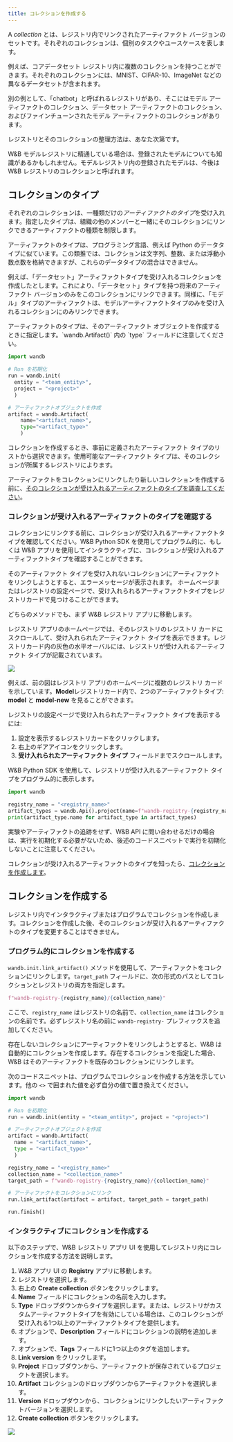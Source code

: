 ```yaml
---
title: コレクションを作成する
---
```


A *collection* とは、レジストリ内でリンクされたアーティファクト バージョンのセットです。それぞれのコレクションは、個別のタスクやユースケースを表します。

例えば、コアデータセット レジストリ内に複数のコレクションを持つことができます。それぞれのコレクションには、MNIST、CIFAR-10、ImageNet などの異なるデータセットが含まれます。

別の例として、「chatbot」と呼ばれるレジストリがあり、そこにはモデル アーティファクトのコレクション、データセット アーティファクトのコレクション、およびファインチューンされたモデル アーティファクトのコレクションがあります。

レジストリとそのコレクションの整理方法は、あなた次第です。

<Note>
W&B モデルレジストリに精通している場合は、登録されたモデルについても知識があるかもしれません。モデルレジストリ内の登録されたモデルは、今後は W&B レジストリのコレクションと呼ばれます。
</Note>

## コレクションのタイプ

それぞれのコレクションは、一種類だけの*アーティファクトのタイプ*を受け入れます。指定したタイプは、組織の他のメンバーと一緒にそのコレクションにリンクできるアーティファクトの種類を制限します。

<Note>
アーティファクトのタイプは、プログラミング言語、例えば Python のデータタイプに似ています。この類推では、コレクションは文字列、整数、または浮動小数点数を格納できますが、これらのデータタイプの混合はできません。
</Note>

例えば、「データセット」アーティファクトタイプを受け入れるコレクションを作成したとします。これにより、「データセット」タイプを持つ将来のアーティファクト バージョンのみをこのコレクションにリンクできます。同様に、「モデル」タイプのアーティファクトは、モデルアーティファクトタイプのみを受け入れるコレクションにのみリンクできます。

<Note>
アーティファクトのタイプは、そのアーティファクト オブジェクトを作成するときに指定します。`wandb.Artifact()` 内の `type` フィールドに注意してください。

```python
import wandb

# Run を初期化
run = wandb.init(
  entity = "<team_entity>",
  project = "<project>"
  )

# アーティファクトオブジェクトを作成
artifact = wandb.Artifact(
    name="<artifact_name>", 
    type="<artifact_type>"
    )
```
</Note>

コレクションを作成するとき、事前に定義されたアーティファクト タイプのリストから選択できます。使用可能なアーティファクト タイプは、そのコレクションが所属するレジストリによります。

アーティファクトをコレクションにリンクしたり新しいコレクションを作成する前に、[そのコレクションが受け入れるアーティファクトのタイプを調査してください](#check-the-types-of-artifact-that-a-collection-accepts)。

### コレクションが受け入れるアーティファクトのタイプを確認する

コレクションにリンクする前に、コレクションが受け入れるアーティファクトタイプを確認してください。W&B Python SDK を使用してプログラム的に、もしくは W&B アプリを使用してインタラクティブに、コレクションが受け入れるアーティファクトタイプを確認することができます。

<Note>
そのアーティファクト タイプを受け入れないコレクションにアーティファクトをリンクしようとすると、エラーメッセージが表示されます。
</Note>

<Tabs>
<Tab title="W&B App">
ホームページまたはレジストリの設定ページで、受け入れられるアーティファクトタイプをレジストリカードで見つけることができます。

どちらのメソッドでも、まず W&B レジストリ アプリに移動します。

レジストリ アプリのホームページでは、そのレジストリのレジストリ カードにスクロールして、受け入れられたアーティファクト タイプを表示できます。レジストリカード内の灰色の水平オーバルには、レジストリが受け入れるアーティファクト タイプが記載されています。

<Frame>
    <img src="/images/registry/artifact_types_model_card.png"  />
</Frame>

例えば、前の図はレジストリ アプリのホームページに複数のレジストリ カードを示しています。**Model**レジストリカード内で、2つのアーティファクトタイプ: **model** と **model-new** を見ることができます。

レジストリの設定ページで受け入れられたアーティファクト タイプを表示するには:

1. 設定を表示するレジストリカードをクリックします。
2. 右上のギアアイコンをクリックします。
3. **受け入れられたアーティファクト タイプ** フィールドまでスクロールします。
</Tab>
<Tab title="Python SDK (Beta)">
W&B Python SDK を使用して、レジストリが受け入れるアーティファクト タイプをプログラム的に表示します。

```python
import wandb

registry_name = "<registry_name>"
artifact_types = wandb.Api().project(name=f"wandb-registry-{registry_name}").artifact_types()
print(artifact_type.name for artifact_type in artifact_types)
```

<Note>
実験やアーティファクトの追跡をせず、W&B API に問い合わせるだけの場合は、実行を初期化する必要がないため、後述のコードスニペットで実行を初期化しないことに注意してください。
</Note>
</Tab>
</Tabs>

コレクションが受け入れるアーティファクトのタイプを知ったら、[コレクションを作成します](#create-a-collection)。

## コレクションを作成する

レジストリ内でインタラクティブまたはプログラムでコレクションを作成します。コレクションを作成した後、そのコレクションが受け入れるアーティファクトのタイプを変更することはできません。

### プログラム的にコレクションを作成する

`wandb.init.link_artifact()` メソッドを使用して、アーティファクトをコレクションにリンクします。`target_path` フィールドに、次の形式のパスとしてコレクションとレジストリの両方を指定します。

```python
f"wandb-registry-{registry_name}/{collection_name}"
```

ここで、`registry_name` はレジストリの名前で、`collection_name` はコレクションの名前です。必ずレジストリ名の前に `wandb-registry-` プレフィックスを追加してください。

<Note>
存在しないコレクションにアーティファクトをリンクしようとすると、W&B は自動的にコレクションを作成します。存在するコレクションを指定した場合、W&B はそのアーティファクトを既存のコレクションにリンクします。
</Note>

次のコードスニペットは、プログラムでコレクションを作成する方法を示しています。他の `<>` で囲まれた値を必ず自分の値で置き換えてください。

```python
import wandb

# Run を初期化
run = wandb.init(entity = "<team_entity>", project = "<project>")

# アーティファクトオブジェクトを作成
artifact = wandb.Artifact(
  name = "<artifact_name>",
  type = "<artifact_type>"
  )

registry_name = "<registry_name>"
collection_name = "<collection_name>"
target_path = f"wandb-registry-{registry_name}/{collection_name}"

# アーティファクトをコレクションにリンク
run.link_artifact(artifact = artifact, target_path = target_path)

run.finish()
```

### インタラクティブにコレクションを作成する

以下のステップで、W&B レジストリ アプリ UI を使用してレジストリ内にコレクションを作成する方法を説明します。

1. W&B アプリ UI の **Registry** アプリに移動します。
2. レジストリを選択します。
3. 右上の **Create collection** ボタンをクリックします。
4. **Name** フィールドにコレクションの名前を入力します。
5. **Type** ドロップダウンからタイプを選択します。または、レジストリがカスタムアーティファクトタイプを有効にしている場合は、このコレクションが受け入れる1つ以上のアーティファクトタイプを提供します。
6. オプションで、**Description** フィールドにコレクションの説明を追加します。
7. オプションで、**Tags** フィールドに1つ以上のタグを追加します。
8. **Link version** をクリックします。
9. **Project** ドロップダウンから、アーティファクトが保存されているプロジェクトを選択します。
10. **Artifact** コレクションのドロップダウンからアーティファクトを選択します。
11. **Version** ドロップダウンから、コレクションにリンクしたいアーティファクトバージョンを選択します。
12. **Create collection** ボタンをクリックします。

<Frame>
    <img src="/images/registry/create_collection.gif"  />
</Frame>